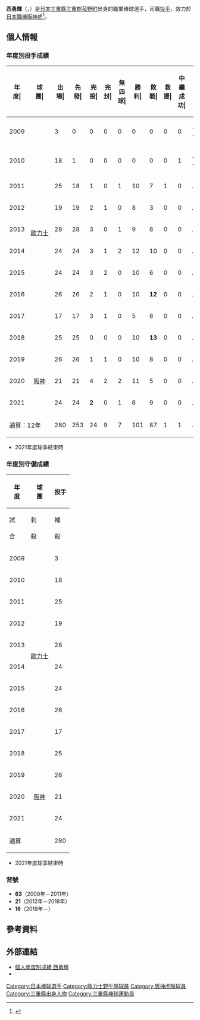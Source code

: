 {{Refimprove|time=2020-11-27T12:05:01+00:00}}
{{Infobox NPB player|
|name=西勇輝|
|image=OB-Yuki-Nishi.jpg|
|width=300|
|position=投手|
|team=阪神虎|
|number=16|
|bats=右|
|throws=右|
|birthdate={{birth_date_and_age|1990|11|10|mf=y}}|
|birthplace={{JPN}}[[三重縣|三重縣]][[三重郡|三重郡]][[菰野町|菰野町]]|
|debutdate=9月21日
|debutyear=2009年
|debutteam=歐力士猛牛
|statyear=2021年球季
|stat1label=勝投－敗投
|stat1value=101－87
|stat2label=中繼－救援
|stat2value=1－1
|stat3label=三振－四壞
|stat3value=1262－411
|stat4label=防禦率
|stat4value=3.21
|teams=<nowiki></nowiki> 
* 三重縣立菰野高等學校
* [[歐力士猛牛|歐力士猛牛]](2009年－2018年)
* [[阪神虎|阪神虎]](2019年－)
}}
'''西勇輝'''（{{jpn|j=西勇 輝|hg=にし ゆうき|rm=Nishi Yuki}}，{{bd|1990年|11月10日||catIdx=Nishi, Yuki}}）是[[日本|日本]][[三重縣|三重縣]][[三重郡|三重郡]][[菰野町|菰野町]]出身的職業棒球選手，司職[[投手|投手]]，效力於[[日本職棒|日本職棒]][[阪神虎|阪神虎]]<ref>{{cite web|url=https://www.sponichi.co.jp/baseball/news/2018/12/07/kiji/20181207s00001173151000c.html|title=ＦＡ西勇輝　阪神入団を正式表明　矢野監督の熱烈なラブコールに感激「１イニングでも長く」|publisher=Sponichi|date=2018-12-07|access-date=2020-11-03|archive-date=2021-04-19|archive-url=https://web.archive.org/web/20210419181720/https://www.sponichi.co.jp/baseball/news/2018/12/07/kiji/20181207s00001173151000c.html|dead-url=no}}</ref>。

== 個人情報 ==
=== 年度別投手成績 ===
{| class="wikitable" style="text-align:right; font-size:small"
|-bgcolor="#efefef"
!年<br>度|!!球<br>團|!!出<br>場|!!先<br>發|!!完<br>投|!!完<br>封|!!無<br>四<br>球|!!勝<br>利|!!敗<br>戰|!!救<br>援|!!中<br>繼<br>成<br>功|!!勝<br>率|!!打<br>者|!!投<br>球<br>局<br>數|!!被<br>安<br>打|!!被<br>全<br>壘<br>打|!!保<br>送|!!敬<br>遠|!!觸<br>身<br>球|!!三<br>振<br>數|!!暴<br>投|!!犯<br>規|!!失分|!!自<br>責<br>分|!!防<br>禦<br>率|!!WHIP
|-
|style="text-align:center;"|2009
|rowspan="10" style="text-align: center; white-space: nowrap;"|[[歐力士野牛|歐力士]]
|3||0||0||0||0||0||0||0||0||----||13||4.0||0||0||1||0||0||2||0||0||0||0||0.00||0.25
|-
|style="text-align:center;"|2010
|18||1||0||0||0||0||0||0||1||----||128||31.2||21||3||14||0||1||31||0||0||12||12||3.41||1.11
|-
|style="text-align:center;"|2011
|25||18||1||0||1||10||7||1||0||.588||537||130.2||109||8||26||0||'''16'''||106||1||0||49||44||3.03||1.03
|-
|style="text-align:center;"|2012
|19||19||2||1||0||8||3||0||0||.727||503||123.0||106||3||33||0||5||87||2||0||41||38||2.78||1.13
|-
|style="text-align:center;"|2013
|28||28||3||0||1||9||8||0||0||.529||708||166.0||178||13||42||0||'''14'''||137||5||0||74||67||3.63||1.33
|-
|style="text-align:center;"|2014
|24||24||3||1||2||12||10||0||0||.545||640||156.0||146||11||35||1||7||119||1||0||65||57||3.29||1.16
|-
|style="text-align:center;"|2015
|24||24||3||2||0||10||6||0||0||.625||655||162.2||140||11||43||0||6||143||3||0||46||43||2.38||1.13
|-
|style="text-align:center;"|2016
|26||26||2||1||0||10||'''12'''||0||0||.455||712||165.1||171||4||48||1||8||108||2||0||80||76||4.14||1.33
|-
|style="text-align:center;"|2017
|17||17||3||1||0||5||6||0||0||.455||483||117.2||108||14||29||0||7||88||0||0||46||45||3.44||1.16
|-
|style="text-align: center;"|2018
|25||25||0||0||0||10||'''13'''||0||0||.435||679||162.1||162||15||36||2||6||119||1||0||66||65||3.60||1.22
|-
|style="text-align: center;"|2019
|rowspan="3" style="text-align: center; white-space:nowrap;"|[[阪神虎|阪神]]
|26||26||1||1||0||10||8||0||0||.556||702||172.1||159||12||36||2||9||112||2||0||60||56||2.92||1.02
|-
|style="text-align: center;"|2020
|21||21||4||2||2||11||5||0||0||.688||582||147.2||116||15||28||2||4||115||1||1||44||37||2.26||0.98
|-
|style="text-align:center;"|2021
|24||24||'''2'''||0||1||6||9||0||0||.400||610||143.2||143||12||40||6||4||95||2||0||68||60||3.76||1.27
|-
!colspan="2"|通算：12年
|280||253||24||9||7||101||87||1||1||.537||6952||1683.0||1559||121||411||14||87||1262||20||1||651||600||3.21||1.17
|}
* 2021年度球季結束時

=== 年度別守備成績 ===
{| class="wikitable" style="text-align: right; font-size: small; border-collapse:collapse; padding: 1px;"
!rowspan="2"|年<br />度!!rowspan="2"|球<br />團!!colspan="6"|投手
|-style="line-height:1.25em;"
!試<br /><br />合!!刺<br /><br />殺!!補<br /><br />殺!!失<br /><br />誤!!雙<br /><br />殺!!守<br />備<br />率
|-
|style="text-align:center;"|2009
|rowspan="10" style="text-align: center; white-space:nowrap;"|[[歐力士野牛|歐力士]]
|3||1||0||0||0||1.000
|-
|style="text-align:center;"|2010
|18||2||3||0||0||1.000
|-
|style="text-align:center;"|2011
|25||5||31||1||1||.973
|-
|style="text-align:center;"|2012
|19||8||21||2||3||.935
|-
|style="text-align:center;"|2013
|28||12||39||2||7||.962
|-
|style="text-align:center;"|2014
|24||16||29||2||2||.957
|-
|style="text-align:center;"|2015
|24||18||39||1||1||.983
|-
|style="text-align:center;"|2016
|26||7||36||1||0||.977
|-
|style="text-align:center;"|2017
|17||3||23||2||0||.929
|-
|style="text-align:center;"|2018
|25||8||29||1||1||.974
|-
|style="text-align:center;"|2019
|rowspan="3" style="text-align: center; white-space:nowrap;"|[[阪神虎|阪神]]
|26||9||34||0||4||1.000
|-
|style="text-align:center;"|2020
|21||6||'''29'''||'''2'''||2||.946
|-
|style="text-align:center;"|2021
|24||9||26||1||1||.972
|-
!colspan="2"|通算
|280||104||339||15||22||.967
|}
* 2021年度球季結束時

=== 背號 ===
* '''63'''（2009年－2011年）
* '''21'''（2012年－2018年）
* '''16'''（2019年－）

== 參考資料 ==
{{reflist}}

== 外部連結 ==
* [https://npb.jp/bis/players/71275118.html 個人年度別成績 西勇輝] {{Wayback|url=https://npb.jp/bis/players/71275118.html |date=20210504162234 }} {{ja icon}} 
* {{Baseballstats|brm=nishi-001yuk}}

{{阪神虎球團球員名單}}
{{DEFAULTSORT:Nishi, Yuki}}
[[Category:日本棒球選手|Category:日本棒球選手]]
[[Category:歐力士野牛隊球員|Category:歐力士野牛隊球員]]
[[Category:阪神虎隊球員|Category:阪神虎隊球員]]
[[Category:三重縣出身人物|Category:三重縣出身人物]]
[[Category:三重縣棒球運動員|Category:三重縣棒球運動員]]